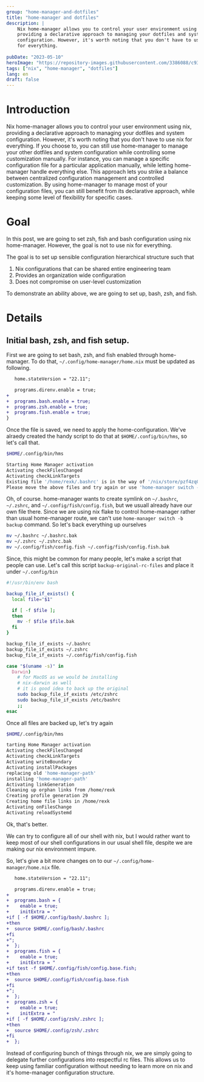 ```yaml
---
group: "home-manager-and-dotfiles"
title: "home-manager and dotfiles"
description: |
    Nix home-manager allows you to control your user environment using nix,
    providing a declarative approach to managing your dotfiles and system 
    configuration. However, it's worth noting that you don't have to use nix 
    for everything.
    
pubDate: "2023-05-10"
heroImage: "https://repository-images.githubusercontent.com/3386088/c9347c80-7b49-11e9-972e-03413da7be7a"
tags: ["nix", "home-manager", "dotfiles"]
lang: en
draft: false
---
```


# Introduction

Nix home-manager allows you to control your user environment using nix,
providing a declarative approach to managing your dotfiles and system
configuration. However, it's worth noting that you don't have to use nix
for everything. If you choose to, you can still use home-manager to manage
your other dotfiles and system configuration while controlling some
customization manually. For instance, you can manage a specific
configuration file for a particular application manually, while letting
home-manager handle everything else. This approach lets you strike
a balance between centralized configuration management and controlled
customization. By using home-manager to manage most of
your configuration files, you can still benefit from its declarative
approach, while keeping some level of flexibility for specific cases.

# Goal

In this post, we are going to set zsh, fish and bash configuration using
nix home-manager. However, the goal is not to use nix for everything.

The goal is to set up sensible configuration hierarchical structure such that

1. Nix configurations that can be shared entire engineering team
1. Provides an organization wide configuration
1. Does not compromise on user-level customization

To demonstrate an ability above, we are going to set up, bash, zsh, and fish.

# Details

## Initial bash, zsh, and fish setup.

First we are going to set bash, zsh, and fish enabled through home-manager. To do that,
`~/.config/home-manager/home.nix` must be updated as following.

```diff
   home.stateVersion = "22.11";

   programs.direnv.enable = true;
+
+  programs.bash.enable = true;
+  programs.zsh.enable = true;
+  programs.fish.enable = true;
}
```

Once the file is saved, we need to apply the home-configuration. We've alraedy created the handy
script to do that at `$HOME/.config/bin/hms`, so let's call that.


```sh
$HOME/.config/bin/hms

Starting Home Manager activation
Activating checkFilesChanged
Activating checkLinkTargets
Existing file '/home/rexk/.bashrc' is in the way of '/nix/store/pzf4zq0ls1lj7jqfch0yf114mw8gn3hj-home-manager-files/.bashrc'
Please move the above files and try again or use 'home-manager switch -b backup' to back up existing files automatically.
```

Oh, of course. home-manager wants to create symlink on  `~/.bashrc`, `~/.zshrc`, and `~/.config/fish/config.fish`,
but we usuall already have our own file there. Since we are using
nix flake to control home-manager rather than usual home-manager route, we can't use
`home-manager switch -b backup` command. So let's back everything up ourselves

```sh
mv ~/.bashrc ~/.bashrc.bak
mv ~/.zshrc ~/.zshrc.bak
mv ~/.config/fish/config.fish ~/.config/fish/config.fish.bak
```

Since, this might be common for many people, let's make a script that people can use.
Let's call this script `backup-original-rc-files` and place it under `~/.config/bin`

```sh
#!/usr/bin/env bash

backup_file_if_exists() {
  local file="$1"

  if [ -f $file ];
  then
    mv -f $file $file.bak 
  fi
}

backup_file_if_exists ~/.bashrc
backup_file_if_exists ~/.zshrc
backup_file_if_exists ~/.config/fish/config.fish

case "$(uname -s)" in
  Darwin)
    # for MacOS as we would be installing 
    # nix-darwin as well
    # it is good idea to back up the original 
    sudo backup_file_if_exists /etc/zshrc
    sudo backup_file_if_exists /etc/bashrc
    ;;
esac
```

Once all files are backed up, let's try again

```sh
$HOME/.config/bin/hms

tarting Home Manager activation
Activating checkFilesChanged
Activating checkLinkTargets
Activating writeBoundary
Activating installPackages
replacing old 'home-manager-path'
installing 'home-manager-path'
Activating linkGeneration
Cleaning up orphan links from /home/rexk
Creating profile generation 29
Creating home file links in /home/rexk
Activating onFilesChange
Activating reloadSystemd
```

Ok, that's better.

We can try to configure all of our shell with nix, but I would rather want to keep most of our
shell configurations in our usual shell file, despite we are making our nix environment impure.

So, let's give a bit more changes on to our `~/.config/home-manager/home.nix` file.


```diff
   home.stateVersion = "22.11";

   programs.direnv.enable = true;
+
+  programs.bash = {
+    enable = true;
+    initExtra = "
+if [ -f $HOME/.config/bash/.bashrc ];
+then
+  source $HOME/.config/bash/.bashrc
+fi
+";
+  };
+  programs.fish = {
+    enable = true;
+    initExtra = "
+if test -f $HOME/.config/fish/config.base.fish;
+then
+  source $HOME/.config/fish/config.base.fish
+fi
+";
+  };
+  programs.zsh = {
+    enable = true;
+    initExtra = "
+if [ -f $HOME/.config/zsh/.zshrc ];
+then
+  source $HOME/.config/zsh/.zshrc
+fi
+  };
```

Instead of configuring bunch of things through nix, we are simply going to delegate
further configurations into respectful rc files. This allows us to keep using familiar
configuration without needing to learn more on nix and it's home-manager configuration
structure.

